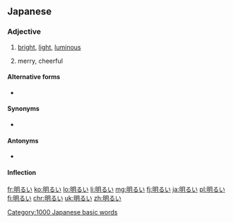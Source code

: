 ==Japanese==
{{ja-kanjitab}}

===Adjective===
{{ja-adj|infl=i|あかるい}}

# [[bright]], [[light]], [[luminous]]
#: {{ja-usex|'''明るい'''日差しがあたりを照らしていた。|'''あかるい''' ひざし が あたり を てらして いた。|The '''bright''' sunshine illuminated the area.}}
# merry, cheerful
#: {{ja-usex|電話の向こうから'''明るい'''声が返ってきた。|でんわ の むこう から '''あかるい''' こえ が かえって きた。|A '''cheerful''' voice answered the phone.}}

====Alternative forms====
* {{l|ja|明い}}

====Synonyms====
* {{ja-r|鮮明|せんめい}}

====Antonyms====
* {{ja-r|暗い|くらい}}

====Inflection====
{{ja-i|あかる}}

[[Category:1000 Japanese basic words]]

[[fr:明るい]]
[[ko:明るい]]
[[lo:明るい]]
[[li:明るい]]
[[mg:明るい]]
[[fj:明るい]]
[[ja:明るい]]
[[pl:明るい]]
[[fi:明るい]]
[[chr:明るい]]
[[uk:明るい]]
[[zh:明るい]]